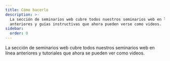 ```yaml
---
title: Cómo hacerlo
description: >-
  La sección de seminarios web cubre todos nuestros seminarios web en línea
  anteriores y guías instructivas que ahora pueden verse como videos.
sidebar:
  order: 0
---
```


La sección de seminarios web cubre todos nuestros seminarios web en línea anteriores y tutoriales que ahora se pueden ver como videos.

<CloudinaryImage width="700" height="525" resize="scale" quality="best" alt="Muy pronto" src="academy/webinars" errorImage="noimage_opaque_nyrtl0.png" />

